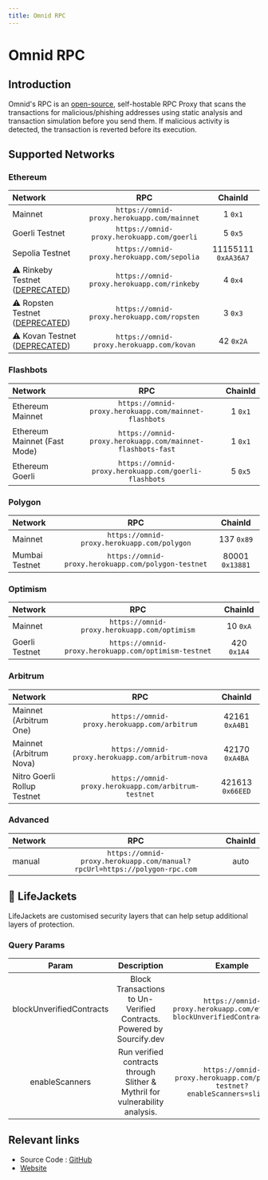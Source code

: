 ```yaml
---
title: Omnid RPC
---
```



# Omnid RPC

## Introduction
Omnid's RPC is an [open-source](https://github.com/anudit/omnid-proxy-rpc), self-hostable RPC Proxy that scans the transactions for malicious/phishing addresses using static analysis and transaction simulation before you send them. If malicious activity is detected, the transaction is reverted before its execution.

## Supported Networks


### Ethereum


| Network | RPC | ChainId |
|:---|:---:|:---:|
| Mainnet | `https://omnid-proxy.herokuapp.com/mainnet` | 1 `0x1` |
| Goerli Testnet | `https://omnid-proxy.herokuapp.com/goerli` | 5 `0x5` |
| Sepolia Testnet | `https://omnid-proxy.herokuapp.com/sepolia`     |    11155111 `0xAA36A7` |
| ⚠️ Rinkeby Testnet   ([DEPRECATED](https://blog.ethereum.org/2022/06/21/testnet-deprecation/)) | `https://omnid-proxy.herokuapp.com/rinkeby` | 4 `0x4` |
| ⚠️ Ropsten Testnet   ([DEPRECATED](https://blog.ethereum.org/2022/06/21/testnet-deprecation/)) | `https://omnid-proxy.herokuapp.com/ropsten` | 3 `0x3` |
| ⚠️ Kovan Testnet   ([DEPRECATED](https://blog.ethereum.org/2022/06/21/testnet-deprecation/)) | `https://omnid-proxy.herokuapp.com/kovan` | 42 `0x2A` |

### Flashbots


| Network | RPC | ChainId |
|:---|:---:|:---:|
| Ethereum Mainnet | `https://omnid-proxy.herokuapp.com/mainnet-flashbots` | 1 `0x1` |
| Ethereum Mainnet (Fast Mode) | `https://omnid-proxy.herokuapp.com/mainnet-flashbots-fast` | 1 `0x1` |
| Ethereum Goerli | `https://omnid-proxy.herokuapp.com/goerli-flashbots` | 5 `0x5` |

### Polygon


| Network | RPC | ChainId |
|:---|:---:|:---:|
| Mainnet | `https://omnid-proxy.herokuapp.com/polygon`     |    137 `0x89` |
| Mumbai Testnet | `https://omnid-proxy.herokuapp.com/polygon-testnet`     |    80001 `0x13881` |

### Optimism


| Network | RPC | ChainId |
|:---|:---:|:---:|
| Mainnet | `https://omnid-proxy.herokuapp.com/optimism`     |    10 `0xA` |
| Goerli Testnet | `https://omnid-proxy.herokuapp.com/optimism-testnet`     |    420 `0x1A4` |

### Arbitrum


| Network | RPC | ChainId |
|:---|:---:|:---:|
| Mainnet (Arbitrum One) | `https://omnid-proxy.herokuapp.com/arbitrum`     |    42161 `0xA4B1` |
| Mainnet (Arbitrum Nova) | `https://omnid-proxy.herokuapp.com/arbitrum-nova`     |    42170 `0xA4BA` |
| Nitro Goerli Rollup Testnet | `https://omnid-proxy.herokuapp.com/arbitrum-testnet`     |    421613 `0x66EED` |

### Advanced


| Network | RPC | ChainId |
|:---|:---:|:---:|
| manual | `https://omnid-proxy.herokuapp.com/manual?rpcUrl=https://polygon-rpc.com` | auto |

## 🦺 LifeJackets

LifeJackets are customised security layers that can help setup additional layers of protection.

### Query Params

| Param | Description | Example |
|:---:|:---:|:---:|
| blockUnverifiedContracts | Block Transactions to   Un-Verified Contracts. Powered by Sourcify.dev | `https://omnid-proxy.herokuapp.com/ethereum?blockUnverifiedContracts=true` |
| enableScanners | Run verified contracts through Slither   & Mythril for vulnerability analysis. | `https://omnid-proxy.herokuapp.com/polygon-testnet?enableScanners=slither` |


## Relevant links
 - Source Code : [GitHub](https://github.com/anudit/omnid-proxy-rpc)
 - [Website](https://omnid-proxy.herokuapp.com)


